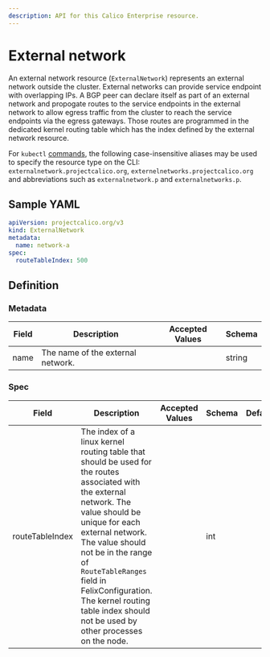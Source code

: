 ```yaml
---
description: API for this Calico Enterprise resource.
---
```


# External network

An external network resource (`ExternalNetwork`) represents an external network outside the cluster.
External networks can provide service endpoint with overlapping IPs.
A BGP peer can declare itself as part of an external network and propogate routes to the service endpoints in the external network to allow egress traffic from the cluster to reach the service endpoints via the egress gateways.
Those routes are programmed in the dedicated kernel routing table which has the index defined by the external network resource.

For `kubectl` [commands](https://kubernetes.io/docs/reference/kubectl/overview/), the following case-insensitive aliases
may be used to specify the resource type on the CLI:
`externalnetwork.projectcalico.org`, `externelnetworks.projectcalico.org` and abbreviations such as
`externalnetwork.p` and `externalnetworks.p`.

## Sample YAML

```yaml
apiVersion: projectcalico.org/v3
kind: ExternalNetwork
metadata:
  name: network-a
spec:
  routeTableIndex: 500
```

## Definition

### Metadata

| Field | Description  | Accepted Values   | Schema |
|-------|--------------|-------------------|--------|
| name | The name of the external network.   |         | string |

### Spec

| Field      | Description                                                                                                                                                         | Accepted Values | Schema                | Default               |
|------------|---------------------------------------------------------------------------------------------------------------------------------------------------------------------|-----------------|-----------------------|-----------------------|
| routeTableIndex      | The index of a linux kernel routing table that should be used for the routes associated with the external network. The value should be unique for each external network. The value should not be in the range of `RouteTableRanges` field in FelixConfiguration. The kernel routing table index should not be used by other processes on the node.                     |                 | int                |  |
